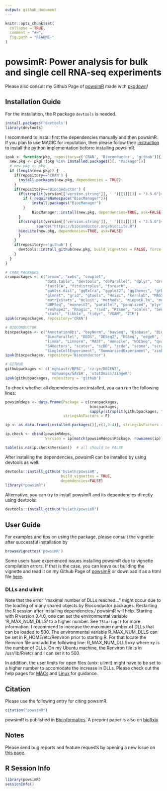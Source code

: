 ```yaml
---
output: github_document
---
```


<!-- README.md is generated from README.Rmd. Please edit that file -->

```r
knitr::opts_chunk$set(
  collapse = TRUE,
  comment = "#>",
  fig.path = "README-"
)
```

# powsimR: Power analysis for bulk and single cell RNA-seq experiments

Please also consult my Github Page of [powsimR](https://bvieth.github.io/powsimR/) made with [pkgdown](http://pkgdown.r-lib.org/index.html)!

## Installation Guide

For the installation, the R package `devtools` is needed.

```r
install.packages('devtools')
library(devtools)
```

I recommend to install first the dependencies manually and then powsimR. If you plan to use MAGIC for imputation, then please follow their [instruction](https://github.com/KrishnaswamyLab/MAGIC) to install the python implementation beforre installing powsimR.  

```r
ipak <- function(pkg, repository=c('CRAN', 'Bioconductor', 'github')){
  new.pkg <- pkg[!(pkg %in% installed.packages()[, "Package"])]
  # new.pkg <- pkg
  if (length(new.pkg)) {
    if(repository=='CRAN') {
      install.packages(new.pkg, dependencies = TRUE)
    }
    if(repository=='Bioconductor') {
      if(strsplit(version[['version.string']], ' ')[[1]][3] > "3.5.0"){
        if (!requireNamespace("BiocManager")){
            install.packages("BiocManager")
        }
            BiocManager::install(new.pkg, dependencies=TRUE, ask=FALSE)
      }
      if(strsplit(version[['version.string']], ' ')[[1]][3] < "3.5.0"){
              source("https://bioconductor.org/biocLite.R")
      biocLite(new.pkg, dependencies=TRUE, ask=FALSE)
      }
    }
    if(repository=='github') {
      devtools::install_github(new.pkg, build_vignettes = FALSE, force = FALSE, dependencies=TRUE)
    }
  }
}

# CRAN PACKAGES
cranpackages <- c("broom", "cobs", "cowplot", 
                  "data.table", "devtools", "doParallel", "dplyr", "drc", "DrImpute", 
                  "fastICA", "fitdistrplus", "foreach", 
                  "gamlss.dist", "ggExtra", "ggplot2", "ggthemes", "grDevices",
                  "glmnet", "grid", "gtools", "Hmisc", "kernlab", "MASS", "MBESS",
                  "matrixStats", "mclust", "methods", "minpack.lm", "moments", "msir", 
                  "NBPSeq", "nonnest2", "parallel", "penalized", "plyr", "pscl",
                  "reshape2", "Rmagic", "rsvd", "Rtsne", "scales", "Seurat", "snow", 
                  "stats", "tibble", "tidyr", "VGAM", "ZIM")
ipak(cranpackages, repository='CRAN')

# BIOCONDUCTOR
biocpackages <- c("AnnotationDbi", "bayNorm", "baySeq", "Biobase", "BiocGenerics", 
                  "BiocParallel", "DEDS", "DESeq2", "EBSeq", "edgeR", "IHW", "iCOBRA",
                  "limma", "Linnorm", "MAST", "monocle", "NOISeq", "qvalue", "ROTS", "RUVSeq", 
                  "S4Vectors", "scater", "scDD", "scde", "scone", "scran", "SCnorm", 
                  "SingleCellExperiment", "SummarizedExperiment", "zinbwave")
ipak(biocpackages, repository='Bioconductor')

# GITHUB
githubpackages <- c('nghiavtr/BPSC', 'cz-ye/DECENT', 
                    'mohuangx/SAVER', 'statOmics/zingeR')
ipak(githubpackages, repository = 'github')

```

To check whether all dependencies are installed, you can run the following lines:

```r

powsimRdeps <- data.frame(Package = c(cranpackages, 
                                      biocpackages, 
                                      sapply(strsplit(githubpackages, "/"), "[[", 2)), 
                          stringsAsFactors = F)

ip <- as.data.frame(installed.packages()[,c(1,3:4)], stringsAsFactors = F)

ip.check <- cbind(powsimRdeps, 
                  Version = ip[match(powsimRdeps$Package, rownames(ip)),"Version"]) 

table(is.na(ip.check$Version))  # all should be FALSE

```

After installing the dependencies, powsimR can be installed by using devtools as well.

```r
devtools::install_github('bvieth/powsimR', 
                         build_vignettes = TRUE, 
                         dependencies=FALSE)
library("powsimR")
```

Alternative, you can try to install powsimR and its dependencies directly using devtools:

```r
devtools::install_github("bvieth/powsimR")
```

## User Guide

For examples and tips on using the package, please consult the vignette after successful installation by 

```r
browseVignettes('powsimR')
```

Some users have experienced issues installing powsimR due to vignette compilation errors. If that is the case, you can leave out building the vignette and read it on my Github Page of [powsimR](https://bvieth.github.io/powsimR/articles/powsimR.html) or download it as a html file [here](https://github.com/bvieth/powsimR/tree/master/inst/doc/powsimR.html).

### DLLs and ulimit

Note that the error "maximal number of DLLs reached..." might occur due to the loading of many shared objects by Bioconductor packages. Restarting the R session after installing dependencies / powsimR will help.
Starting with R version 3.4.0, one can set the environmental variable 'R_MAX_NUM_DLLS' to a higher number. See `?Startup()` for more information. I recommend to increase the maximum number of DLLs that can be loaded to 500. The environmental variable R\_MAX\_NUM\_DLLS can be set in R\_HOME/etc/Renviron prior to starting R. For that locate the Renviron file and add the following line: R\_MAX\_NUM\_DLLS=xy where xy is the number of DLLs.
On my Ubuntu machine, the Renviron file is in /usr/lib/R/etc/ and I can set it to 500.

In addition, the user limits for open files (unix: ulimit) might have to be set to a higher number to accomodate the increase in DLLs. Please check out the help pages for [MACs](https://gist.github.com/tombigel/d503800a282fcadbee14b537735d202c) and [Linux](https://glassonionblog.wordpress.com/2013/01/27/increase-ulimit-and-file-descriptors-limit/) for guidance.

## Citation

Please use the following entry for citing powsimR.

```r
citation("powsimR")
```

powsimR is published in [Bioinformatics](https://doi.org/10.1093/bioinformatics/btx435). 
A preprint paper is also on [bioRxiv](https://doi.org/10.1101/117150). 

## Notes

Please send bug reports and feature requests by opening a new issue on 
[this page](https://github.com/bvieth/powsimR/issues).


## R Session Info

```r
library(powsimR)
sessionInfo()
```


